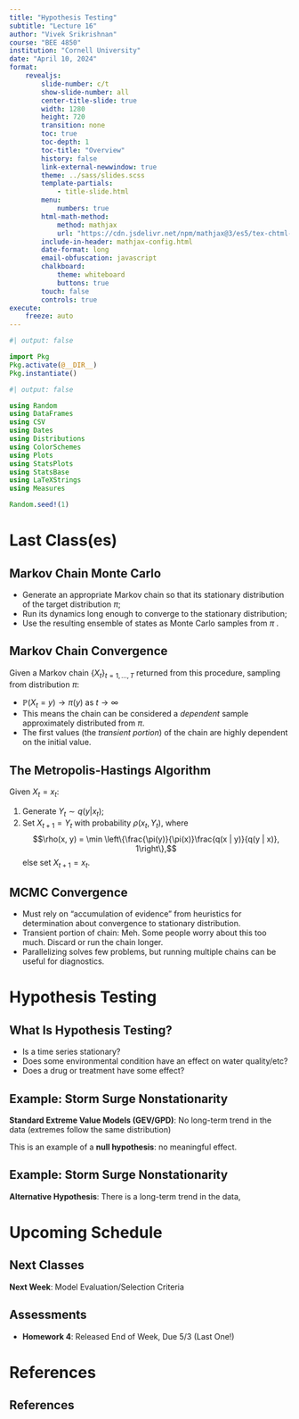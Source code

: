 ```yaml
---
title: "Hypothesis Testing"
subtitle: "Lecture 16"
author: "Vivek Srikrishnan"
course: "BEE 4850"
institution: "Cornell University"
date: "April 10, 2024"
format:
    revealjs:
        slide-number: c/t
        show-slide-number: all
        center-title-slide: true
        width: 1280
        height: 720
        transition: none
        toc: true
        toc-depth: 1
        toc-title: "Overview"
        history: false
        link-external-newwindow: true
        theme: ../sass/slides.scss
        template-partials:
            - title-slide.html
        menu:
            numbers: true
        html-math-method: 
            method: mathjax
            url: "https://cdn.jsdelivr.net/npm/mathjax@3/es5/tex-chtml-full.js"
        include-in-header: mathjax-config.html
        date-format: long
        email-obfuscation: javascript
        chalkboard:
            theme: whiteboard
            buttons: true
        touch: false
        controls: true
execute:
    freeze: auto
---
```


```julia
#| output: false

import Pkg
Pkg.activate(@__DIR__)
Pkg.instantiate()
```

```julia
#| output: false

using Random
using DataFrames
using CSV
using Dates
using Distributions
using ColorSchemes
using Plots
using StatsPlots
using StatsBase
using LaTeXStrings
using Measures

Random.seed!(1)
```

# Last Class(es)

## Markov Chain Monte Carlo

- Generate an appropriate Markov chain so that its stationary distribution of the target distribution $\pi$;
- Run its dynamics long enough to converge to the stationary distribution;
- Use the resulting ensemble of states as Monte Carlo samples from $\pi$ .

## Markov Chain Convergence

Given a Markov chain $\{X_t\}_{t=1, \ldots, T}$ returned from this procedure, sampling from distribution $\pi$:

- $\mathbb{P}(X_t = y) \to \pi(y)$ as $t \to \infty$
- This means the chain can be considered a *dependent* sample approximately distributed from $\pi$.
- The first values (the *transient portion*) of the chain are highly dependent on the initial value.

## The Metropolis-Hastings Algorithm

Given $X_t = x_t$:

1. Generate $Y_t \sim q(y | x_t)$;
2. Set $X_{t+1} = Y_t$ with probability $\rho(x_t, Y_t)$, where
    $$\rho(x, y) = \min \left\{\frac{\pi(y)}{\pi(x)}\frac{q(x | y)}{q(y | x)}, 1\right\},$$
    else set $X_{t+1} = x_t$.

## MCMC Convergence

- Must rely on "accumulation of evidence" from heuristics for determination about convergence to stationary distribution.
- Transient portion of chain: Meh. Some people worry about this too much. Discard or run the chain longer.
- Parallelizing solves few problems, but running multiple chains can be useful for diagnostics.

# Hypothesis Testing

## What Is Hypothesis Testing?

::: {.fragment .fade-in}
- Is a time series stationary?
- Does some environmental condition have an effect on water quality/etc?
- Does a drug or treatment have some effect?
:::

## Example: Storm Surge Nonstationarity

**Standard Extreme Value Models (GEV/GPD)**: No long-term trend in the data (extremes follow the same distribution)

This is an example of a **null hypothesis**: no meaningful effect.

## Example: Storm Surge Nonstationarity

**Alternative Hypothesis**: There is a long-term trend in the data, 

# Upcoming Schedule

## Next Classes

**Next Week**: Model Evaluation/Selection Criteria

## Assessments

- **Homework 4**: Released End of Week, Due 5/3 (Last One!)

# References

## References